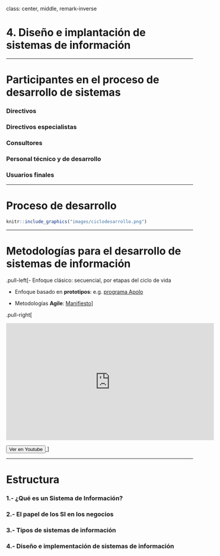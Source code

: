 class: center, middle, remark-inverse

# 4. Diseño e implantación de sistemas de información

---

# Participantes en el proceso de desarrollo de sistemas

### <i class="fas fa-portrait accent"></i> Directivos

### <i class="fas fa-user-cog accent"></i> Directivos especialistas

### <i class="fa fa-user-tie accent"></i> Consultores

### <i class="fa fa-user-md accent" ></i> Personal técnico y de desarrollo

###  <i class="fa fa-user accent"></i> Usuarios finales

---

# Proceso de desarrollo

```r

knitr::include_graphics("images/ciclodesarrollo.png")

```

---

# Metodologías para el desarrollo de sistemas de información

.pull-left[- Enfoque clásico: secuencial, por etapas del ciclo de vida

- Enfoque basado en **prototipos**: e.g. [programa Apolo](https://es.wikipedia.org/wiki/Programa_Apolo)

- Metodologías **Agile**: [Manifiesto](https://agilemanifesto.org/iso/es/manifesto.html)]

.pull-right[

<iframe width="560" height="315" src="https://www.youtube.com/embed/e3A4wLbyK64" frameborder="0" allow="accelerometer; autoplay; encrypted-media; gyroscope; picture-in-picture" allowfullscreen></iframe>
<a href="https://www.youtube.com/watch?v=e3A4wLbyK64" target="_blank">
  <button class="btn">
    <span class="buttoninner">Ver en Youtube</span>
  </button>
</a>
]

---
# Estructura

### <span class="rojito">1.-</span> ¿Qué es un Sistema de Información?
### <span class="rojito">2.-</span> El papel de los SI en los negocios
### <span class="rojito">3.-</span> Tipos de sistemas de información
### <span class="rojito">4.-</span> Diseño e implementación de sistemas de información
